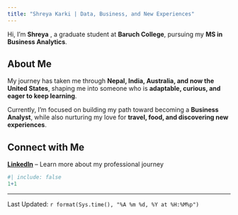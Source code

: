```yaml
---
title: "Shreya Karki | Data, Business, and New Experiences"
---
```


Hi, I’m **Shreya** , a graduate student at **Baruch College**, pursuing my **MS in Business Analytics**.  

## About Me  

My journey has taken me through **Nepal, India, Australia, and now the United States**, shaping me into someone who is **adaptable, curious, and eager to keep learning**.  

Currently, I’m focused on building my path toward becoming a **Business Analyst**, while also nurturing my love for **travel, food, and discovering new experiences**.  

## Connect with Me  

[**LinkedIn**](https://www.linkedin.com/in/shreya-karki/) – Learn more about my professional journey  



```r
#| include: false
1+1
```
--------------
Last Updated: `r format(Sys.time(), "%A %m %d, %Y at %H:%M%p")`